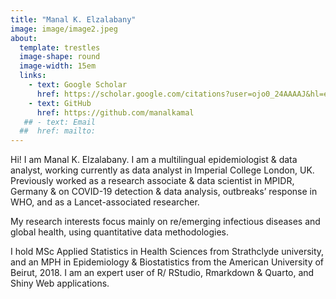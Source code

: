 ```yaml
---
title: "Manal K. Elzalabany"
image: image/image2.jpeg
about: 
  template: trestles
  image-shape: round
  image-width: 15em
  links:
    - text: Google Scholar
      href: https://scholar.google.com/citations?user=ojo0_24AAAAJ&hl=en
    - text: GitHub
      href: https://github.com/manalkamal
   ## - text: Email
  ##  href: mailto:
---
```


Hi! I am Manal K. Elzalabany. I am a multilingual epidemiologist & data analyst, working currently as data analyst in Imperial College London, UK. Previously worked as a research associate & data scientist in MPIDR, Germany & on COVID-19 detection & data analysis, outbreaks' response in WHO, and as a Lancet-associated researcher.

My research interests focus mainly on re/emerging infectious diseases and global health, using quantitative data methodologies.

I hold MSc Applied Statistics in Health Sciences from Strathclyde university, and an MPH in Epidemiology & Biostatistics from the American University of Beirut, 2018. I am an expert user of R/ RStudio, Rmarkdown & Quarto, and Shiny Web applications.
